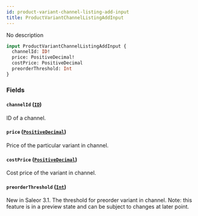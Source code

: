 ```yaml
---
id: product-variant-channel-listing-add-input
title: ProductVariantChannelListingAddInput
---
```


No description

```graphql
input ProductVariantChannelListingAddInput {
  channelId: ID!
  price: PositiveDecimal!
  costPrice: PositiveDecimal
  preorderThreshold: Int
}
```

### Fields

#### `channelId` ([`ID`](../../../developer/api-reference/scalars/id))

ID of a channel.

#### `price` ([`PositiveDecimal`](../../../developer/api-reference/scalars/positive-decimal))

Price of the particular variant in channel.

#### `costPrice` ([`PositiveDecimal`](../../../developer/api-reference/scalars/positive-decimal))

Cost price of the variant in channel.

#### `preorderThreshold` ([`Int`](../../../developer/api-reference/scalars/int))

New in Saleor 3.1. The threshold for preorder variant in channel. Note: this feature is in a preview state and can be subject to changes at later point.
